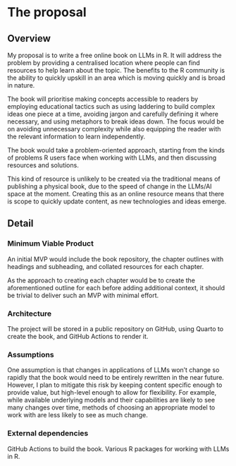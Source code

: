 # The proposal

## Overview

My proposal is to write a free online book on LLMs in R.  It will address the problem by providing a centralised location where people can find resources to help learn about the topic.  The benefits to the R community is the ability to quickly upskill in an area which is moving quickly and is broad in nature.

The book will prioritise making concepts accessible to readers by employing educational tactics such as using laddering to build complex ideas one piece at a time, avoiding jargon and carefully defining it where necessary, and using metaphors to break ideas down.  The focus would be on avoiding unnecessary complexity while also equipping the reader with the relevant information to learn independently.

The book would take a problem-oriented approach, starting from the kinds of problems R users face when working with LLMs, and then discussing resources and solutions.

This kind of resource is unlikely to be created via the traditional means of publishing a physical book, due to the speed of change in the LLMs/AI space at the moment.  Creating this as an online resource means that there is scope to quickly update content, as new technologies and ideas emerge.

## Detail

### Minimum Viable Product

An initial MVP would include the book repository, the chapter outlines with headings and subheading, and collated resources for each chapter.

As the approach to creating each chapter would be to create the aforementioned outline for each before adding additional context, it should be trivial to deliver such an MVP with minimal effort.

### Architecture

The project will be stored in a public repository on GitHub, using Quarto to create the book, and GitHub Actions to render it.

### Assumptions

One assumption is that changes in applications of LLMs won't change so rapidly that the book would need to be entirely rewritten in the near future.  However, I plan to mitigate this risk by keeping content specific enough to provide value, but high-level enough to allow for flexibility.  For example, while available underlying models and their capabilities are likely to see many changes over time, methods of choosing an appropriate model to work with are less likely to see as much change.

### External dependencies

GitHub Actions to build the book.
Various R packages for working with LLMs in R.
